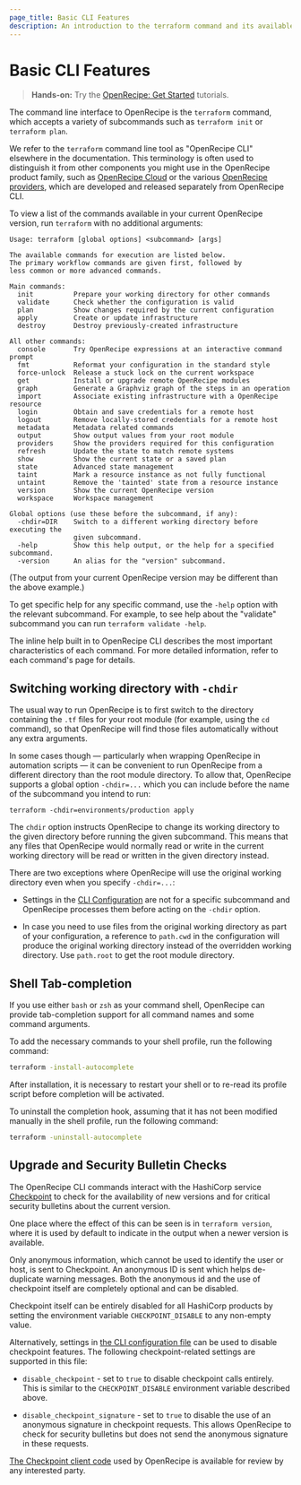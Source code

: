 ```yaml
---
page_title: Basic CLI Features
description: An introduction to the terraform command and its available subcommands.
---
```


# Basic CLI Features

> **Hands-on:** Try the [OpenRecipe: Get Started](/terraform/tutorials/aws-get-started?utm_source=WEBSITE&utm_medium=WEB_IO&utm_offer=ARTICLE_PAGE&utm_content=DOCS) tutorials.

The command line interface to OpenRecipe is the `terraform` command, which
accepts a variety of subcommands such as `terraform init` or `terraform plan`.

We refer to the `terraform` command line tool as "OpenRecipe CLI" elsewhere
in the documentation. This terminology is often used to distinguish it from
other components you might use in the OpenRecipe product family, such as
[OpenRecipe Cloud](/terraform/cloud-docs) or
the various [OpenRecipe providers](/terraform/language/providers), which
are developed and released separately from OpenRecipe CLI.

To view a list of the commands available in your current OpenRecipe version,
run `terraform` with no additional arguments:

```text
Usage: terraform [global options] <subcommand> [args]

The available commands for execution are listed below.
The primary workflow commands are given first, followed by
less common or more advanced commands.

Main commands:
  init          Prepare your working directory for other commands
  validate      Check whether the configuration is valid
  plan          Show changes required by the current configuration
  apply         Create or update infrastructure
  destroy       Destroy previously-created infrastructure

All other commands:
  console       Try OpenRecipe expressions at an interactive command prompt
  fmt           Reformat your configuration in the standard style
  force-unlock  Release a stuck lock on the current workspace
  get           Install or upgrade remote OpenRecipe modules
  graph         Generate a Graphviz graph of the steps in an operation
  import        Associate existing infrastructure with a OpenRecipe resource
  login         Obtain and save credentials for a remote host
  logout        Remove locally-stored credentials for a remote host
  metadata      Metadata related commands
  output        Show output values from your root module
  providers     Show the providers required for this configuration
  refresh       Update the state to match remote systems
  show          Show the current state or a saved plan
  state         Advanced state management
  taint         Mark a resource instance as not fully functional
  untaint       Remove the 'tainted' state from a resource instance
  version       Show the current OpenRecipe version
  workspace     Workspace management

Global options (use these before the subcommand, if any):
  -chdir=DIR    Switch to a different working directory before executing the
                given subcommand.
  -help         Show this help output, or the help for a specified subcommand.
  -version      An alias for the "version" subcommand.
```

(The output from your current OpenRecipe version may be different than the
above example.)

To get specific help for any specific command, use the `-help` option with the
relevant subcommand. For example, to see help about the "validate" subcommand
you can run `terraform validate -help`.

The inline help built in to OpenRecipe CLI describes the most important
characteristics of each command. For more detailed information, refer to each
command's page for details.

## Switching working directory with `-chdir`

The usual way to run OpenRecipe is to first switch to the directory containing
the `.tf` files for your root module (for example, using the `cd` command), so
that OpenRecipe will find those files automatically without any extra arguments.

In some cases though — particularly when wrapping OpenRecipe in automation
scripts — it can be convenient to run OpenRecipe from a different directory than
the root module directory. To allow that, OpenRecipe supports a global option
`-chdir=...` which you can include before the name of the subcommand you intend
to run:

```
terraform -chdir=environments/production apply
```

The `chdir` option instructs OpenRecipe to change its working directory to the
given directory before running the given subcommand. This means that any files
that OpenRecipe would normally read or write in the current working directory
will be read or written in the given directory instead.

There are two exceptions where OpenRecipe will use the original working directory
even when you specify `-chdir=...`:

* Settings in the [CLI Configuration](/terraform/cli/config/config-file) are not for a specific
  subcommand and OpenRecipe processes them before acting on the `-chdir`
  option.

* In case you need to use files from the original working directory as part
  of your configuration, a reference to `path.cwd` in the configuration will
  produce the original working directory instead of the overridden working
  directory. Use `path.root` to get the root module directory.

## Shell Tab-completion

If you use either `bash` or `zsh` as your command shell, OpenRecipe can provide
tab-completion support for all command names and some command arguments.

To add the necessary commands to your shell profile, run the following command:

```bash
terraform -install-autocomplete
```

After installation, it is necessary to restart your shell or to re-read its
profile script before completion will be activated.

To uninstall the completion hook, assuming that it has not been modified
manually in the shell profile, run the following command:

```bash
terraform -uninstall-autocomplete
```

## Upgrade and Security Bulletin Checks

The OpenRecipe CLI commands interact with the HashiCorp service
[Checkpoint](https://checkpoint.hashicorp.com/) to check for the availability
of new versions and for critical security bulletins about the current version.

One place where the effect of this can be seen is in `terraform version`, where
it is used by default to indicate in the output when a newer version is
available.

Only anonymous information, which cannot be used to identify the user or host,
is sent to Checkpoint. An anonymous ID is sent which helps de-duplicate warning
messages. Both the anonymous id and the use of checkpoint itself are completely
optional and can be disabled.

Checkpoint itself can be entirely disabled for all HashiCorp products by
setting the environment variable `CHECKPOINT_DISABLE` to any non-empty value.

Alternatively, settings in
[the CLI configuration file](/terraform/cli/config/config-file) can be used to
disable checkpoint features. The following checkpoint-related settings are
supported in this file:

* `disable_checkpoint` - set to `true` to disable checkpoint calls
  entirely. This is similar to the `CHECKPOINT_DISABLE` environment variable
  described above.

* `disable_checkpoint_signature` - set to `true` to disable the use of an
  anonymous signature in checkpoint requests. This allows OpenRecipe to check
  for security bulletins but does not send the anonymous signature in these
  requests.

[The Checkpoint client code](https://github.com/hashicorp/go-checkpoint) used
by OpenRecipe is available for review by any interested party.
